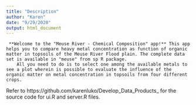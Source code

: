 ```yaml
---
title: "Description"
author: "Karen"
date: "9/29/2020"
output: html_document
---
```

     **Welcome to the "Meuse River - Chemical Composition" app!** This app helps you to compare heavy metal concentration as function of organic matter in topsoils of the Meuse River Flood plain. The complete data set is available in "meuse" from sp R package.
        All you need to do is to select one among the available metals to see a plot wherein is possible to evaluate the influence of the organic matter on metal concentration in topsoils from four different crops.

Refer to https://github.com/karenluko/Develop_Data_Products_ for the source code for ui.R and server.R files.